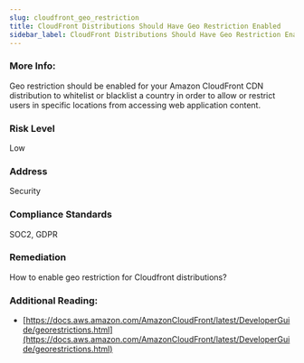 ```yaml
---
slug: cloudfront_geo_restriction
title: CloudFront Distributions Should Have Geo Restriction Enabled
sidebar_label: CloudFront Distributions Should Have Geo Restriction Enabled
---
```


### More Info:

Geo restriction should be enabled for your Amazon CloudFront CDN distribution to whitelist or blacklist a country in order to allow or restrict users in specific locations from accessing web application content.

### Risk Level

Low

### Address

Security

### Compliance Standards

SOC2, GDPR

### Remediation

How to enable geo restriction for Cloudfront distributions?

### Additional Reading:

- [https://docs.aws.amazon.com/AmazonCloudFront/latest/DeveloperGuide/georestrictions.html](https://docs.aws.amazon.com/AmazonCloudFront/latest/DeveloperGuide/georestrictions.html) 

